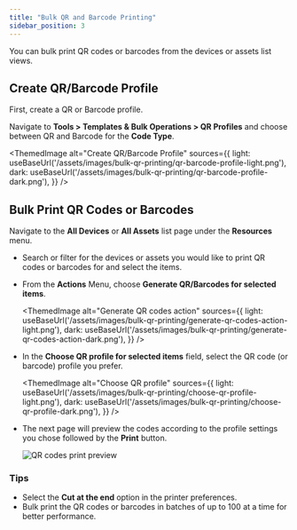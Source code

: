 ```yaml
---
title: "Bulk QR and Barcode Printing"
sidebar_position: 3
---
```



You can bulk print QR codes or barcodes from the devices or assets list views.

## Create QR/Barcode Profile

First, create a QR or Barcode profile. 

Navigate to **Tools > Templates & Bulk Operations > QR Profiles** and choose between QR and Barcode for the **Code Type**.

<ThemedImage
  alt="Create QR/Barcode Profile"
  sources={{
    light: useBaseUrl('/assets/images/bulk-qr-printing/qr-barcode-profile-light.png'),
    dark: useBaseUrl('/assets/images/bulk-qr-printing/qr-barcode-profile-dark.png'),
  }}
/>

## Bulk Print QR Codes or Barcodes

Navigate to the **All Devices** or **All Assets** list page under the **Resources** menu.  

- Search or filter for the devices or assets you would like to print QR codes or barcodes for and select the items.
- From the **Actions** Menu, choose **Generate QR/Barcodes for selected items**.

    <ThemedImage
    alt="Generate QR codes action"
    sources={{
        light: useBaseUrl('/assets/images/bulk-qr-printing/generate-qr-codes-action-light.png'),
        dark: useBaseUrl('/assets/images/bulk-qr-printing/generate-qr-codes-action-dark.png'),
    }}
    />

- In the **Choose QR profile for selected items** field, select the QR code (or barcode) profile you prefer.

    <ThemedImage
    alt="Choose QR profile"
    sources={{
        light: useBaseUrl('/assets/images/bulk-qr-printing/choose-qr-profile-light.png'),
        dark: useBaseUrl('/assets/images/bulk-qr-printing/choose-qr-profile-dark.png'),
    }}
    />

- The next page will preview the codes according to the profile settings you chose followed by the **Print** button.

    ![QR codes print preview](/assets/images/bulk-qr-printing/qr-codes-print-preview-2.png)

### Tips

- Select the **Cut at the end** option in the printer preferences.
- Bulk print the QR codes or barcodes in batches of up to 100 at a time for better performance.
